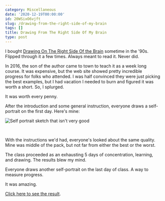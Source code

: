 ```yaml
---
category: Miscellaneous
date: '2020-12-19T00:00:00'
id: 20WSixO6vjft
slug: /drawing-from-the-right-side-of-my-brain
tags: []
title: Drawing From The Right Side Of My Brain
type: post
---
```


I bought [Drawing On The Right Side Of the Brain](https://www.amazon.com/dp/B005GSYXU4/) sometime in the '90s. Flipped through it a few times. Always meant to read it. Never did. 

In 2016, the son of the author came to town to teach it as a week long course. It was expensive, but the web site showed pretty incredible progress for folks who attended. I was half convinced they were just picking the best examples, but I had vacation I needed to burn and figured it was worth a short. So, I splurged. 

It was worth every penny. 

After the introduction and some general instruction, everyone draws a self-portrait on the first day. Here's mine: 

![Self portrait sketch that isn't very good](/drawing-on-the-right-side-of-the-brain-initial-portrait.jpg)

<br /> 

With the instructions we'd had, everyone's looked about the same quality. Mine was middle of the pack, but not far from either the best or the worst. 


The class proceeded as an exhausting 5 days of concentration, learning, and drawing. The results blew my mind. 

Everyone draws another self-portrait on the last day of class. A way to measure progress. 

It was amazing. 

<a href="/drawing-from-the-right-side-of-my-brain-part-2/">Click here to see the result</a>.